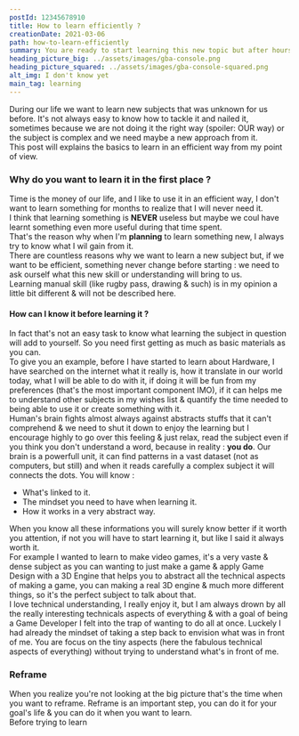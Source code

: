 ```yaml
---
postId: 12345678910
title: How to learn efficiently ?
creationDate: 2021-03-06
path: how-to-learn-efficiently
summary: You are ready to start learning this new topic but after hours of research you feel stucked.
heading_picture_big: ../assets/images/gba-console.png
heading_picture_squared: ../assets/images/gba-console-squared.png
alt_img: I don't know yet
main_tag: learning
---
```


<p class="post-text-intro">
  During our life we want to learn new subjects that was unknown for us before.
  It's not always easy to know how to tackle it and nailed it, sometimes because
  we are not doing it the right way (spoiler: OUR way) or the subject is complex
  and we need maybe a new approach from it.
  <br />
  This post will explains the basics to learn in an efficient way from my point
  of view.
</p>

<h3 id="post-template-h3-default">
  Why do you want to learn it in the first place ?
</h3>
<p>
  Time is the money of our life, and I like to use it in an efficient way, I
  don't want to learn something for months to realize that I will never need it.
  <br />I think that learning something is <b>NEVER</b> useless but maybe we coul
  have learnt something even more useful during that time spent. <br />
  That's the reason why when I'm <b>planning</b> to learn something new, I
  always try to know what I wil gain from it. <br />
  There are countless reasons why we want to learn a new subject but, if we want
  to be efficient, something never change before starting : we need to ask ourself
  what this new skill or understanding will bring to us. <br />
  Learning manual skill (like rugby pass, drawing & such) is in my opinion a
  little bit different & will not be described here.
</p>

<h4>How can I know it before learning it ?</h4>
<p>
  In fact that's not an easy task to know what learning the subject in question
  will add to yourself. So you need first getting as much as basic materials as
  you can. <br />
  To give you an example, before I have started to learn about Hardware, I have searched
  on the internet what it really is, how it translate in our world today, what I
  will be able to do with it, if doing it will be fun from my preferences (that's
  the most important component IMO), if it can helps me to understand other subjects
  in my wishes list & quantify the time needed to being able to use it or create
  something with it.
  <br />
  Human's brain fights almost always against abstracts stuffs that it can't comprehend
  & we need to shut it down to enjoy the learning but I encourage highly to go over
  this feeling & just relax, read the subject even if you think you don't understand
  a word, because in reality : <b>you do</b>. Our brain is a powerfull unit, it can
  find patterns in a vast dataset (not as computers, but still) and when it reads
  carefully a complex subject it will connects the dots. You will know : <ul>
    <li>What's linked to it.</li>
    <li>The mindset you need to have when learning it.</li>
    <li>How it works in a very abstract way.</li>
  </ul>
</p>
<p>
  When you know all these informations you will surely know better if it worth
  you attention, if not you will have to start learning it, but like I said it
  always worth it.
  <br />
  For example I wanted to learn to make video games, it's a very vaste & dense
  subject as you can wanting to just make a game & apply Game Design with a 3D
  Engine that helps you to abstract all the technical aspects of making a game,
  you can making a real 3D engine & much more different things, so it's the
  perfect subject to talk about that.
  <br />I love technical understanding, I really enjoy it, but I am always drown
  by all the really interesting technicals aspects of everything & with a goal of
  being a Game Developer I felt into the trap of wanting to do all at once. Luckely
  I had already the mindset of taking a step back to envision what was in front of
  me. You are focus on the tiny aspects (here the fabulous technical aspects of everything)
  without trying to understand what's in front of me.
</p>
<h3>Reframe</h3>
<p>
  When you realize you're not looking at the big picture that's the time when
  you want to reframe. Reframe is an important step, you can do it for your
  goal's life & you can do it when you want to learn.
  <br />
  Before trying to learn
</p>

<!--


 -->
